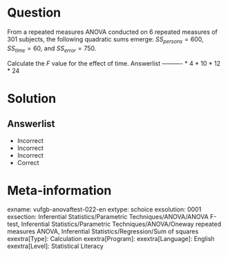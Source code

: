 Question
========

From a repeated measures ANOVA conducted on 6 repeated measures of 301 subjects, the following quadratic sums emerge: $SS_{persons} = 600$, $SS_{time} = 60$, and $SS_{error} = 750$.

Calculate the *F* value for the effect of time. 
Answerlist
----------
* 4
* 10
* 12
* 24

Solution
========

Answerlist
----------
* Incorrect
* Incorrect
* Incorrect
* Correct

Meta-information
================
exname: vufgb-anovaftest-022-en
extype: schoice
exsolution: 0001
exsection: Inferential Statistics/Parametric Techniques/ANOVA/ANOVA F-test, Inferential Statistics/Parametric Techniques/ANOVA/Oneway repeated measures ANOVA, Inferential Statistics/Regression/Sum of squares
exextra[Type]: Calculation
exextra[Program]: 
exextra[Language]: English
exextra[Level]: Statistical Literacy

